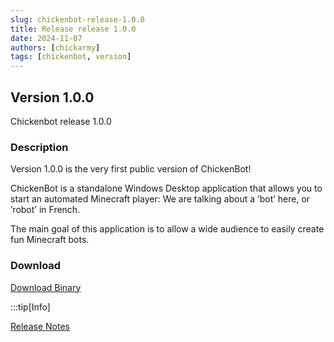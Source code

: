 ---
slug: chickenbot-release-1.0.0
title: Release release 1.0.0
date: 2024-11-07
authors: [chickarmy]
tags: [chickenbot, version]
---

## Version 1.0.0

Chickenbot release 1.0.0

<!-- truncate -->

### Description
Version 1.0.0 is the very first public version of ChickenBot!

ChickenBot is a standalone Windows Desktop application that allows you to start an automated Minecraft player:
We are talking about a ’bot’ here, or ’robot’ in French.

The main goal of this application is to allow a wide audience to easily create fun Minecraft bots.


### Download
[Download Binary](https://github.com/chickarmy/chickenbot-web/releases/download/1.0.0/package.readme.txt)

:::tip[Info]

[Release Notes](https://github.com/chickarmy/chickenbot-web/releases/tag/1.0.0)
